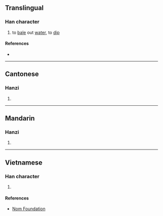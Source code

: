 {{character info/new}}
==Translingual==

===Han character===
{{Han char|rn=64|rad=手|as=04|sn=7|four=54012|canj=QLBU|ids=⿰扌冘}}

# to [[bale]] out [[water]], to [[dip]]

====References====
* {{Han ref|kx=0421.020|dkj=11876|dj=0768.020|hdz=31844.040|uh=628C|ud=25228|bh=CAE8|bd=51944}}

----

==Cantonese==

===Hanzi===
{{yue-hanzi|jyut=[[dam2]]|y=dam2}}

# {{defn|lang=yue|sort=手04}}

----

==Mandarin==

===Hanzi===
{{cmn-hanzi|pin=[[dǎn]] ([[dan3]])|wg=tan<sup>3</sup>}}

# {{defn|lang=cmn|sort=手04}}

----

==Vietnamese==

===Han character===
{{vi-readings|rs=手04|hanviet=[[đâm]], [[đấm]], [[đăm]]}}

# {{defn|lang=vi|sort=手04}}

====References====
* [http://nomfoundation.org/common/nom_details.php?codepoint=628c Nom Foundation]